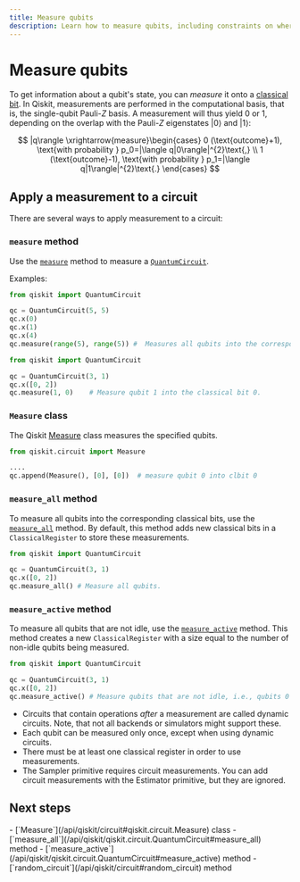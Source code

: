 ```yaml
---
title: Measure qubits
description: Learn how to measure qubits, including constraints on where measurements can be used.
---
```


# Measure qubits

To get information about a qubit's state, you can _measure_ it onto a [classical bit](/api/qiskit/circuit#qiskit.circuit.Clbit). In Qiskit, measurements are performed in the computational basis, that is, the single-qubit Pauli-$Z$ basis. A measurement will thus yield 0 or 1, depending on the overlap with the Pauli-$Z$ eigenstates $|0\rangle$ and $|1\rangle$:

$$
|q\rangle \xrightarrow{measure}\begin{cases}
      0 (\text{outcome}+1), \text{with probability } p_0=|\langle q|0\rangle|^{2}\text{,} \\
      1 (\text{outcome}-1), \text{with probability } p_1=|\langle q|1\rangle|^{2}\text{.}
    \end{cases}
$$

## Apply a measurement to a circuit

There are several ways to apply measurement to a circuit:

### `measure` method

Use the [`measure`](/api/qiskit/qiskit.circuit.QuantumCircuit#measure) method to measure a [`QuantumCircuit`](/api/qiskit/qiskit.circuit.QuantumCircuit#quantumcircuit-class).

Examples:

```python
from qiskit import QuantumCircuit

qc = QuantumCircuit(5, 5)
qc.x(0)
qc.x(1)
qc.x(4)
qc.measure(range(5), range(5)) #  Measures all qubits into the corresponding clbit.
```

```python
from qiskit import QuantumCircuit

qc = QuantumCircuit(3, 1)
qc.x([0, 2])
qc.measure(1, 0)    # Measure qubit 1 into the classical bit 0.
```

### `Measure` class

The Qiskit [Measure](/api/qiskit/circuit#qiskit.circuit.Measure) class measures the specified qubits.

```python
from qiskit.circuit import Measure

....
qc.append(Measure(), [0], [0])  # measure qubit 0 into clbit 0
```

### `measure_all` method

To measure all qubits into the corresponding classical bits, use the [`measure_all`](/api/qiskit/qiskit.circuit.QuantumCircuit#measure_all) method. By default, this method adds new classical bits in a `ClassicalRegister` to store these measurements.

```python
from qiskit import QuantumCircuit

qc = QuantumCircuit(3, 1)
qc.x([0, 2])
qc.measure_all() # Measure all qubits.
```

### `measure_active` method

To measure all qubits that are not idle, use the [`measure_active`](/api/qiskit/qiskit.circuit.QuantumCircuit#measure_active) method. This method creates a new `ClassicalRegister` with a size equal to the number of non-idle qubits being measured.

```python
from qiskit import QuantumCircuit

qc = QuantumCircuit(3, 1)
qc.x([0, 2])
qc.measure_active() # Measure qubits that are not idle, i.e., qubits 0 and 2.
```


<Admonition type="attention" title="Important notes">

* Circuits that contain operations _after_ a measurement are called dynamic circuits. Note, that not all backends or simulators might support these.
* Each qubit can be measured only once, except when using dynamic circuits.
* There must be at least one classical register in order to use measurements.
* The Sampler primitive requires circuit measurements. You can add circuit measurements with the Estimator primitive, but they are ignored.

</Admonition>

## Next steps

<Admonition type="tip" title="Recommendations">
- [`Measure`](/api/qiskit/circuit#qiskit.circuit.Measure) class
- [`measure_all`](/api/qiskit/qiskit.circuit.QuantumCircuit#measure_all) method
- [`measure_active`](/api/qiskit/qiskit.circuit.QuantumCircuit#measure_active) method
- [`random_circuit`](/api/qiskit/circuit#random_circuit) method
</Admonition>